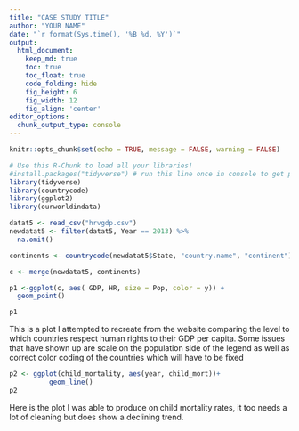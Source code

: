 ```yaml
---
title: "CASE STUDY TITLE"
author: "YOUR NAME"
date: "`r format(Sys.time(), '%B %d, %Y')`"
output:
  html_document:  
    keep_md: true
    toc: true
    toc_float: true
    code_folding: hide
    fig_height: 6
    fig_width: 12
    fig_align: 'center'
editor_options: 
  chunk_output_type: console
---
```


```r
knitr::opts_chunk$set(echo = TRUE, message = FALSE, warning = FALSE)
```

```r
# Use this R-Chunk to load all your libraries!
#install.packages("tidyverse") # run this line once in console to get package
library(tidyverse)
library(countrycode)
library(ggplot2)
library(ourworldindata)
```


```r
datat5 <- read_csv("hrvgdp.csv")
newdatat5 <- filter(datat5, Year == 2013) %>%
  na.omit()

continents <- countrycode(newdatat5$State, "country.name", "continent")

c <- merge(newdatat5, continents)

p1 <-ggplot(c, aes( GDP, HR, size = Pop, color = y)) +
  geom_point()

p1
```


This is a plot I attempted to recreate from the website comparing the level to which countries respect human rights to their GDP per capita. Some issues that have shown up are scale on the population side of the legend as well as correct color coding of the countries which will have to be fixed


```r
p2 <- ggplot(child_mortality, aes(year, child_mort))+
          geom_line()
p2
```

Here is the plot I was able to produce on child mortality rates, it too needs a lot of cleaning but does show a declining trend.


